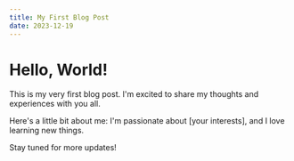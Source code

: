 ```yaml
---
title: My First Blog Post
date: 2023-12-19
---
```


# Hello, World!

This is my very first blog post. I'm excited to share my thoughts and experiences with you all.

Here's a little bit about me: I'm passionate about [your interests], and I love learning new things. 

Stay tuned for more updates!
